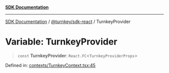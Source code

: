 [**SDK Documentation**](../../../README.mdx)

***

[SDK Documentation](../../../packages.mdx) / [@turnkey/sdk-react](../README.mdx) / TurnkeyProvider

# Variable: TurnkeyProvider

> `const` **TurnkeyProvider**: `React.FC`\<`TurnkeyProviderProps`\>

Defined in: [contexts/TurnkeyContext.tsx:45](https://github.com/tkhq/sdk/blob/e1b1a69bdd608320aaf03cc2dbbf68dc0c52b28d/packages/sdk-react/src/contexts/TurnkeyContext.tsx#L45)
